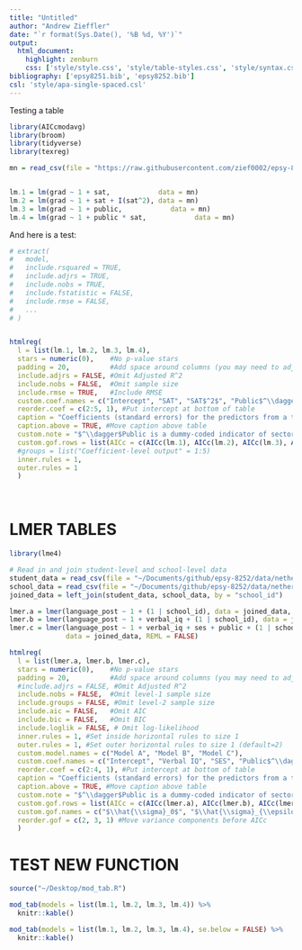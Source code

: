 ```yaml
---
title: "Untitled"
author: "Andrew Zieffler"
date: "`r format(Sys.Date(), '%B %d, %Y')`"
output: 
  html_document:
    highlight: zenburn
    css: ['style/style.css', 'style/table-styles.css', 'style/syntax.css', 'style/notes.css']
bibliography: ['epsy8251.bib', 'epsy8252.bib']
csl: 'style/apa-single-spaced.csl'
---
```




<script id="MathJax-script" async
  src="https://cdn.jsdelivr.net/npm/mathjax@2.7.5/es5/tex-mml-chtml.js">
</script>


Testing a table

```r
library(AICcmodavg)
library(broom)
library(tidyverse)
library(texreg)

mn = read_csv(file = "https://raw.githubusercontent.com/zief0002/epsy-8252/master/data/mn-schools.csv")


lm.1 = lm(grad ~ 1 + sat,            data = mn)
lm.2 = lm(grad ~ 1 + sat + I(sat^2), data = mn)
lm.3 = lm(grad ~ 1 + public,            data = mn)
lm.4 = lm(grad ~ 1 + public * sat,            data = mn)
```


And here is a test:

```r
# extract(
#   model,
#   include.rsquared = TRUE,
#   include.adjrs = TRUE,
#   include.nobs = TRUE,
#   include.fstatistic = FALSE,
#   include.rmse = FALSE,
#   ...
# )


htmlreg(
  l = list(lm.1, lm.2, lm.3, lm.4),
  stars = numeric(0),    #No p-value stars
  padding = 20,          #Add space around columns (you may need to adjust this via trial-and-error)
  include.adjrs = FALSE, #Omit Adjusted R^2
  include.nobs = FALSE,  #Omit sample size
  include.rmse = TRUE,   #Include RMSE
  custom.coef.names = c("Intercept", "SAT", "SAT$^2$", "Public$^\\dagger$", "SAT x Public"),
  reorder.coef = c(2:5, 1), #Put intercept at bottom of table
  caption = "Coefficients (standard errors) for the predictors from a taxomomy of models fitted to the Minnesota college data to predict variation in six-year graduation rates.",
  caption.above = TRUE, #Move caption above table
  custom.note = "$^\\dagger$Public is a dummy-coded indicator of sector (0 = private; 1 = public)",
  custom.gof.rows = list(AICc = c(AICc(lm.1), AICc(lm.2), AICc(lm.3), AICc(lm.4))), #Add AICc values
  #groups = list("Coefficient-level output" = 1:5)
  inner.rules = 1,
  outer.rules = 1
  )
```

<br />

# LMER TABLES

```r
library(lme4)

# Read in and join student-level and school-level data
student_data = read_csv(file = "~/Documents/github/epsy-8252/data/netherlands-students.csv")
school_data = read_csv(file = "~/Documents/github/epsy-8252/data/netherlands-schools.csv")
joined_data = left_join(student_data, school_data, by = "school_id")

lmer.a = lmer(language_post ~ 1 + (1 | school_id), data = joined_data, REML = FALSE)
lmer.b = lmer(language_post ~ 1 + verbal_iq + (1 | school_id), data = joined_data, REML = FALSE)
lmer.c = lmer(language_post ~ 1 + verbal_iq + ses + public + (1 | school_id),
              data = joined_data, REML = FALSE)
```


```r
htmlreg(
  l = list(lmer.a, lmer.b, lmer.c),
  stars = numeric(0),    #No p-value stars
  padding = 20,          #Add space around columns (you may need to adjust this via trial-and-error)
  #include.adjrs = FALSE, #Omit Adjusted R^2
  include.nobs = FALSE,  #Omit level-1 sample size
  include.groups = FALSE, #Omit level-2 sample size
  include.aic = FALSE,   #Omit AIC
  include.bic = FALSE,   #Omit BIC
  include.loglik = FALSE, # Omit log-likelihood
  inner.rules = 1, #Set inside horizontal rules to size 1
  outer.rules = 1, #Set outer horizontal rules to size 1 (default=2)
  custom.model.names = c("Model A", "Model B", "Model C"),
  custom.coef.names = c("Intercept", "Verbal IQ", "SES", "Public$^\\dagger$"),
  reorder.coef = c(2:4, 1), #Put intercept at bottom of table
  caption = "Coefficients (standard errors) for the predictors from a taxomomy of linear mixed-effects models fitted to the Netherlands data to predict variation in post-test language scores.",
  caption.above = TRUE, #Move caption above table
  custom.note = "$^\\dagger$Public is a dummy-coded indicator of sector (0 = private; 1 = public)",
  custom.gof.rows = list(AICc = c(AICc(lmer.a), AICc(lmer.b), AICc(lmer.c))), #Add AICc values
  custom.gof.names = c("$\\hat{\\sigma}_0$", "$\\hat{\\sigma}_{\\epsilon}$"), #Rename variance components
  reorder.gof = c(2, 3, 1) #Move variance components before AICc
  )
```


# TEST NEW FUNCTION

```r
source("~/Desktop/mod_tab.R")

mod_tab(models = list(lm.1, lm.2, lm.3, lm.4)) %>%
  knitr::kable()
```


```r
mod_tab(models = list(lm.1, lm.2, lm.3, lm.4), se.below = FALSE) %>%
  knitr::kable()
```


